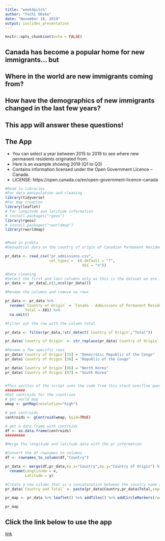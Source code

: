 ```yaml
---
title: "week4pitch"
author: "Tochi Okeke"
date: "November 18, 2019"
output: ioslides_presentation
---
```


```r
knitr::opts_chunk$set(echo = FALSE)
```



##  Canada has become a popular home for new immigrants... but

## Where in the world are new immigrants coming from?

## How have the demographics of new immigrants changed in the last few years?

## This app will answer these questions!

## The App

- You can select a year between 2015 to 2019 to see where new permanent residents originated from.
- Here is an example showing 2019 (Q1 to Q3)
- Contains information licensed under the Open Government Licence – Canada.
- LICENSE: https://open.canada.ca/en/open-government-licence-canada
```r
#Read in libraries
#For data manipulation and cleaning
library(tidyverse)
#For map creation
library(leaflet)
# For longitude and latitude information
# install.packages("rgeos")
library(rgeos)
# install.packages("rworldmap")
library(rworldmap)


#Read in prdata
#Geospatial data on the country of origin of Canadian Permanent Residents

pr_data <- read_csv("pr_admissions.csv", 
                    col_types =  c(.default = "?",
                                   X81 = "n"))

#Data cleaning
#Select the first and last columns only as this is the dataset we are interested in
pr_data <- pr_data[,c(1,ncol(pr_data))]

#Rename the columns and remove na rows

pr_data <- pr_data %>% 
  rename(`Country of Origin` = `Canada - Admissions of Permanent Residents by Country of Citizenship, January 2015 - August 2019`,
         Total = X81) %>% 
  na.omit()

#Filter out the row with the column total

pr_data <- filter(pr_data,!str_detect(`Country of Origin`,"Total")) 

pr_data$`Country of Origin` <- str_replace(pr_data$`Country of Origin`,",.*","")

#Rename a few specific rows
pr_data$`Country of Origin`[35] = "Democratic Republic of the Congo"
pr_data$`Country of Origin`[36] = "Republic of the Congo"

pr_data$`Country of Origin`[86] = "North Korea"
pr_data$`Country of Origin`[87] = "South Korea"


#This section of the script uses the code from this stack overflow question - https://gis.stackexchange.com/questions/71921/list-of-central-coordinates-centroid-for-all-countries
#########
#Get centroids for the countries
# get world map
wmap <- getMap(resolution="high")

# get centroids
centroids <- gCentroid(wmap, byid=TRUE)

# get a data.frame with centroids
df <- as.data.frame(centroids)
#########

#Merge the longitude and latitude data with the pr information

#Convert the df rownames to columns
df <- rownames_to_column(df,"Country")

pr_data <- merge(df,pr_data,by.x="Country",by.y="Country of Origin") %>% 
  rename(Longtitude = x,
         Latitude = y)

#Create a new column that is a concatenation between the country name and the total
pr_data$`Country and Total` <- paste(pr_data$Country,pr_data$Total,sep=", ")

pr_map <- pr_data %>% leaflet() %>% addTiles() %>% addCircleMarkers(radius = as.numeric(pr_data$Total)/1000,label = pr_data$`Country and Total`, fill= pr_data$Total, lng = pr_data$Longtitude, lat=pr_data$Latitude)

pr_map
```

## Click the link below to use the app

[link](https://tocheee.shinyapps.io/week4app/)

